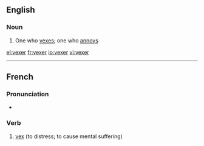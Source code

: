 ==English==

===Noun===
{{en-noun}}

# One who [[vex]]es; one who [[annoy]]s

[[el:vexer]]
[[fr:vexer]]
[[io:vexer]]
[[vi:vexer]]

----
{{rfc-auto|sort languages}}
==French==

===Pronunciation===
* {{IPA|/vɛk.se/|lang=fr}}

===Verb===
{{infl|fr|verb}}

# [[vex]] (to distress; to cause mental suffering)

{{tbot entry|French|vex|2008|November|fr}}